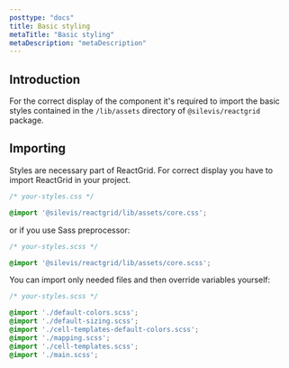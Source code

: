 ```yaml
---
posttype: "docs"
title: Basic styling
metaTitle: "Basic styling"
metaDescription: "metaDescription"
---
```


## Introduction

For the correct display of the component it's required to import the basic styles contained in the `/lib/assets` 
directory of `@silevis/reactgrid` package.

## Importing

Styles are necessary part of ReactGrid. For correct display you have to import ReactGrid in your project.

```css
/* your-styles.css */

@import '@silevis/reactgrid/lib/assets/core.css';
```

or if you use Sass preprocessor:

```scss
/* your-styles.scss */

@import '@silevis/reactgrid/lib/assets/core.scss';
```

You can import only needed files and then override variables yourself:

```scss
/* your-styles.scss */

@import './default-colors.scss';
@import './default-sizing.scss';
@import './cell-templates-default-colors.scss';
@import './mapping.scss';
@import './cell-templates.scss';
@import './main.scss';
```